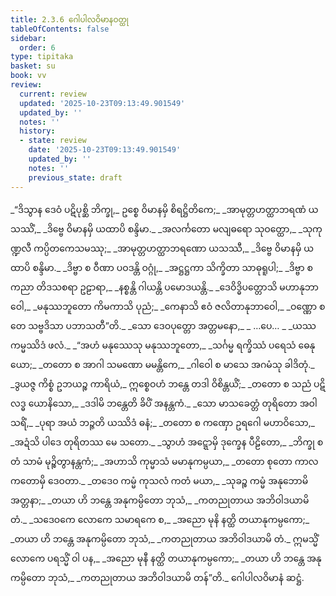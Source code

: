 ```yaml
---
title: 2.3.6 ဂေါပါလဝိမာနဝတ္ထု
tableOfContents: false
sidebar:
  order: 6
type: tipitaka
basket: su
book: vv
review:
  current: review
  updated: '2025-10-23T09:13:49.901549'
  updated_by: ''
  notes: ''
  history:
  - state: review
    date: '2025-10-23T09:13:49.901549'
    updated_by: ''
    notes: ''
    previous_state: draft
---
```



<ReviewStatus review={frontmatter.review} showDetails={true} />

<HypothesisAnnotation frontmatter={frontmatter} />

<DynamicBreadcrumb />

<Division number="1159" book="vv" e="ch" v="19" p="107">

<Paragraph number="1008" type="verses" book="vv">
_“ဒိသွာန ဒေဝံ ပဋိပုစ္ဆိ ဘိက္ခု,_  
ဥစ္စေ ဝိမာနမှိ စိရဋ္ဌိတိကေ;_  
_အာမုတ္တဟတ္ထာဘရဏံ ယသဿိံ,_  
_ဒိဗ္ဗေ ဝိမာနမှိ ယထာပိ စန္ဒိမာ._  

</Paragraph>

</Division>
<Division number="1160" book="vv" e="ch" v="19" p="108">

<Paragraph number="1009" type="verses" book="vv">
_အလင်္ကတော မလျဓရော သုဝတ္ထော,_  
_သုကုဏ္ဍလီ ကပ္ပိတကေသမဿု;_  
_အာမုတ္တဟတ္ထာဘရဏော ယသဿီ,_  
_ဒိဗ္ဗေ ဝိမာနမှိ ယထာပိ စန္ဒိမာ._  

</Paragraph>

</Division>
<Division number="1161" book="vv" e="ch" v="19" p="108">

<Paragraph number="1010" type="verses" book="vv">
_ဒိဗ္ဗာ စ ဝီဏာ ပဝဒန္တိ ဝဂ္ဂုံ,_  
_အဋ္ဌဋ္ဌကာ သိက္ခိတာ သာဓုရူပါ;_  
_ဒိဗ္ဗာ စ ကညာ တိဒသစရာ ဥဠာရာ,_  
_နစ္စန္တိ ဂါယန္တိ ပမောဒယန္တိ._  

</Paragraph>

</Division>
<Division number="1162" book="vv" e="ch" v="19" p="108">

<Paragraph number="1011" type="verses" book="vv">
_ဒေဝိဒ္ဓိပတ္တောသိ မဟာနုဘာဝေါ,_  
_မနုဿဘူတော ကိမကာသိ ပုညံ;_  
_ကေနာသိ ဧဝံ ဇလိတာနုဘာဝေါ,_  
_ဝဏ္ဏော စ တေ သဗ္ဗဒိသာ ပဘာသတီ”တိ._  

</Paragraph>

</Division>
<Division number="1163" book="vv" e="ch" v="19" p="108">

<Paragraph number="1012" type="verses" book="vv">
_သော ဒေဝပုတ္တော အတ္တမနော,_  
_ …ပေ… _  
_ယဿ ကမ္မဿိဒံ ဖလံ._  

</Paragraph>

</Division>
<Division number="1164" book="vv" e="ch" v="19" p="108">

<Paragraph number="1013" type="verses" book="vv">
_“အဟံ မနုဿေသု မနုဿဘူတော,_  
_သင်္ဂမ္မ ရက္ခိဿံ ပရေသံ ဓေနုယော;_  
_တတော စ အာဂါ သမဏော မမန္တိကေ,_  
_ဂါဝေါ စ မာသေ အဂမံသု ခါဒိတုံ._  

</Paragraph>

</Division>
<Division number="1165" book="vv" e="ch" v="19" p="108">

<Paragraph number="1014" type="verses" book="vv">
_ဒွယဇ္ဇ ကိစ္စံ ဥဘယဉ္စ ကာရိယံ,_  
ဣစ္စေဝဟံ ဘန္တေ တဒါ ဝိစိန္တယိံ;_  
_တတော စ သညံ ပဋိလဒ္ဓ ယောနိသော,_  
_ဒဒါမိ ဘန္တေတိ ခိပိံ အနန္တကံ._  

</Paragraph>

</Division>
<Division number="1166" book="vv" e="ch" v="19" p="108">

<Paragraph number="1015" type="verses" book="vv">
_သော မာသခေတ္တံ တုရိတော အဝါသရိံ,_  
_ပုရာ အယံ ဘဉ္ဇတိ ယဿိဒံ ဓနံ;_  
_တတော စ ကဏှော ဥရဂေါ မဟာဝိသော,_  
_အဍံသိ ပါဒေ တုရိတဿ မေ သတော._  

</Paragraph>

</Division>
<Division number="1167" book="vv" e="ch" v="19" p="109">

<Paragraph number="1016" type="verses" book="vv">
_သွာဟံ အဋ္ဋောမှိ ဒုက္ခေန ပီဠိတော,_  
_ဘိက္ခု စ တံ သာမံ မုဉ္စိတွာနန္တကံ;_  
_အဟာသိ ကုမ္မာသံ မမာနုကမ္ပယာ,_  
_တတော စုတော ကာလကတောမှိ ဒေဝတာ._  

</Paragraph>

</Division>
<Division number="1168" book="vv" e="ch" v="19" p="109">

<Paragraph number="1017" type="verses" book="vv">
_တဒေဝ ကမ္မံ ကုသလံ ကတံ မယာ,_  
_သုခဉ္စ ကမ္မံ အနုဘောမိ အတ္တနာ;_  
_တယာ ဟိ ဘန္တေ အနုကမ္ပိတော ဘုသံ,_  
_ကတညုတာယ အဘိဝါဒယာမိ တံ._  

</Paragraph>

</Division>
<Division number="1169" book="vv" e="ch" v="19" p="109">

<Paragraph number="1018" type="verses" book="vv">
_သဒေဝကေ လောကေ သမာရကေ စ,_  
_အညော မုနိ နတ္ထိ တယာနုကမ္ပကော;_  
_တယာ ဟိ ဘန္တေ အနုကမ္ပိတော ဘုသံ,_  
_ကတညုတာယ အဘိဝါဒယာမိ တံ._  

</Paragraph>

</Division>
<Division number="1170" book="vv" e="ch" v="19" p="109">

<Paragraph number="1019" type="verses" book="vv">
ဣမသ္မိံ လောကေ ပရသ္မိံ ဝါ ပန,_  
_အညော မုနီ နတ္ထိ တယာနုကမ္ပကော;_  
_တယာ ဟိ ဘန္တေ အနုကမ္ပိတော ဘုသံ,_  
_ကတညုတာယ အဘိဝါဒယာမိ တန်”တိ._  


</Paragraph>
</Division>

<Paragraph number="1020" type="center" book="vv">
ဂေါပါလဝိမာနံ ဆဋ္ဌံ.
</Paragraph>